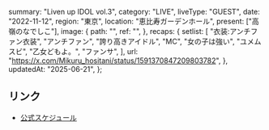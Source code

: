   summary: "Liven up IDOL vol.3",
  category: "LIVE",
  liveType: "GUEST",
  date: "2022-11-12",
  region: "東京",
  location: "恵比寿ガーデンホール",
  present: ["高嶺のなでしこ"],
  image: {
    path: "",
    ref: "",
  },
  recaps: {
    setlist: [
      "衣装:アンチファン衣装",
      "アンチファン",
      "誇り高きアイドル",
      "MC",
      "女の子は強い",
      "ユメムスビ",
      "乙女どもよ。",
      "ファンサ",
    ],
    url: "https://x.com/Mikuru_hositani/status/1591370847209803782",
  },
  updatedAt: "2025-06-21",
};

## リンク

- [公式スケジュール](https://takanenonadeshiko.jp/?p=555)
